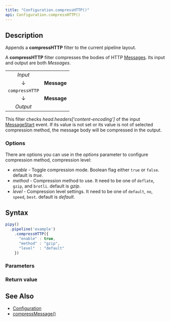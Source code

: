 ```yaml
---
title: "Configuration.compressHTTP()"
api: Configuration.compressHTTP()
---
```


## Description

Appends a **compressHTTP** filter to the current pipeline layout.

A **compressHTTP** filter compresses the bodies of HTTP [Messages](/reference/api/Message). Its input and output are both _Messages_.

|                  |             |
|:----------------:|:-----------:|
| _Input_          |             |
| ↓                | **Message** |
| `compressHTTP` |             |
| ↓                | **Message** |
| _Output_         |             |

This filter checks _head.headers['content-encoding']_ of the input [MessageStart](/reference/api/MessageStart) event. If its value is not set or its value is not of selected compression method, the message body will be compressed in the output.

### Options

There are options you can use in the _options_ parameter to configure compression method, compression level:

- _enable_ - Toggle compression mode. Boolean flag either `true` or `false`. default is _true_.
- _method_ - Compression method to use. It need to be one of `deflate`, `gzip`, and `brotli`. default is _gzip_.
- _level_  - Compression level settings. It need to be one of `default`, `no`, `speed`, `best`. default is _default_.


## Syntax

``` js
pipy()
  .pipeline('example')
    .compressHTTP({
      "enable" : true,
      "method" : "gzip",
      "level"  : "default"
    })

```

### Parameters

<Parameters/>

### Return value

<ReturnValue/>

## See Also

* [Configuration](/reference/api/Configuration)
* [compressMessage()](/reference/api/Configuration/compressMessage)
